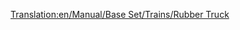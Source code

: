 [[Translation:en/Manual/Base Set/Trains/Rubber Truck]]
{{ru/Manual/Base Set/Trains/Железнодорожное ТС|Picture=[[File:en/Manual/Base Set/Trains/Rubbertruck.png|Вагон для каучука]]
|Имя=Вагон для фруктов
|НормЦена=£1,083 ($2,166)
|НормМасса=19 / 40 т
|НормЁмкость=21 000 литров каучука
|МоноЦена=£1,083 ($2,166)
|МоноМасса=19 / 45 т
|МоноЁмкость=26 000 литров каучука
|МагЦена=£1,083 ($2,166)
|МагМасса=19 / 47 т
|МагЁмкость=28 000 литров каучука
|Опис=В [[ru/Manual/Климат#subtropicheskii|субтропическом]] климате этим вагоном перевозится каучук [[ru/Manual/Base Set/Cargos/Каучук|Каучук]] с плантаций гевеи на [[ru/Manual/Base Set/Industries/Завод|заводы]].
}}